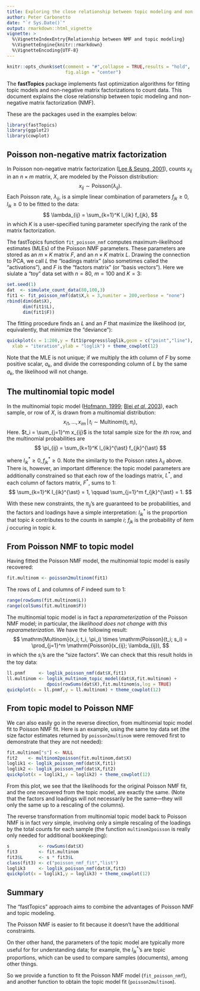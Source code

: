 ```yaml
---
title: Exploring the close relationship between topic modeling and non-negative matrix factorization for count data
author: Peter Carbonetto
date: "`r Sys.Date()`"
output: rmarkdown::html_vignette
vignette: >
  %\VignetteIndexEntry{Relationship between NMF and topic modeling}
  %\VignetteEngine{knitr::rmarkdown}
  %\VignetteEncoding{UTF-8}
---
```


```r
knitr::opts_chunk$set(comment = "#",collapse = TRUE,results = "hold",
                      fig.align = "center")
```

The **fastTopics** package implements fast optimization algorithms for
fitting topic models and non-negative matrix factorizations to count
data. This document explains the close relationship between topic
modeling and non-negative matrix factorization (NMF).

These are the packages used in the examples below:

```r
library(fastTopics)
library(ggplot2)
library(cowplot)
```

Poisson non-negative matrix factorization
-----------------------------------------

In Poisson non-negative matrix factorization
([Lee & Seung, 2001][lee-seung-2001]), counts $x_{ij}$ in an $n
\times m$ matrix, $X$, are modeled by the Poisson
distribution:
$$
x_{ij} \sim \mathrm{Poisson}(\lambda_{ij}).
$$
Each Poisson rate, $\lambda_{ij}$, is a simple linear combination of
parameters $f_{jk} \geq 0, l_{ik} \geq 0$ to be fitted to the data:
$$
\lambda_{ij} = \sum_{k=1}^K l_{ik} f_{jk},
$$
in which $K$ is a user-specified tuning parameter specifying the rank
of the matrix factorization.

The fastTopics function `fit_poisson_nmf` computes maximum-likelihood
estimates (MLEs) of the Poisson NMF parameters. These parameters are
stored as an $m \times K$ matrix $F$, and an $n \times K$ matrix
$L$. Drawing the connection to PCA, we call $L$ the "loadings matrix"
(also sometimes called the "activations"), and $F$ is the "factors
matrix" (or "basis vectors"). Here we siulate a "toy" data set with
$n = 80$, $m = 100$ and $K = 3$:

```r
set.seed(1)
dat  <- simulate_count_data(80,100,3)
fit1 <- fit_poisson_nmf(dat$X,k = 3,numiter = 200,verbose = "none")
rbind(dim(dat$X),
      dim(fit1$L),
      dim(fit1$F))
```

The fitting procedure finds an $L$ and an $F$ that maximize
the likelihood (or, equivalently, that minimize the "deviance"):

```r
quickplot(x = 1:200,y = fit1$progress$loglik,geom = c("point","line"),
  xlab = "iteration",ylab = "loglik") + theme_cowplot(12)
```

Note that the MLE is not unique; if we multiply the $k$th column of
$F$ by some positive scalar, $a_k$, and divide the corresponding
column of $L$ by the same $a_k$, the likelihood will not change.

The multinomial topic model
---------------------------

In the multinomial topic model ([Hofmann, 1999][hofmann-1999];
[Blei *et al*, 2003][blei-2003]), each sample, or row of $X$, is drawn
from a multinomial distribution:
$$
x_{i1}, \ldots, x_{im} \,|\, t_i \sim \mathrm{Multinom}(t_i, \pi_i),
$$
Here. $t_i = \sum_{j=1}^m x_{ij}$ is the total sample size for the
$i$th row, and the multinomial probabilities are
$$
\pi_{ij} = \sum_{k=1}^K l_{ik}^{\ast} f_{jk}^{\ast}
$$

where $l_{ik}^{\ast} \geq 0, f_{jk}^{\ast} \geq 0$. Note the
similarity to the Poisson rates $\lambda_{ij}$ above. There is,
however, an important difference: the topic model parameters are
additionally constrained so that each row of the loadings matrix,
$L^{\ast}$, and each column of factors matrix, $F^{\ast}$, sums to 1:
$$
\sum_{k=1}^K l_{ik}^{\ast} = 1, \qquad
\sum_{j=1}^m f_{jk}^{\ast} = 1.
$$

With these new constraints, the $\pi_{ij}$'s are guaranteed to be
probabilities, and the factors and loadings have a simple
interpretation: $l_{ik}^{\ast}$ is the proportion that topic $k$
contributes to the counts in sample $i$; $f_{jk}$ is the probability
of item $j$ occuring in topic $k$.

From Poisson NMF to topic model
-------------------------------

Having fitted the Poisson NMF model, the multinomial topic model
is easily recovered:

```r
fit.multinom <- poisson2multinom(fit1)
```

The rows of $L$ and columns of $F$ indeed sum to 1:

```r
range(rowSums(fit.multinom$L))
range(colSums(fit.multinom$F))
```

The multinomial topic model is in fact a *reparameterization* of the
Poisson NMF model; in particular, the *likelihood does not change with
this reparameterization.* We have the following result:
$$
\mathrm{Multinom}(x_i; t_i, \pi_i) \times \mathrm{Poisson}(t_i;
s_i) = \prod_{j=1}^m \mathrm{Poisson}(x_{ij}; \lambda_{ij}),
$$
in which the $s_i$'s are the "size factors". We can check that this
result holds in the toy data:

```r
ll.pnmf     <- loglik_poisson_nmf(dat$X,fit1)
ll.multinom <- loglik_multinom_topic_model(dat$X,fit.multinom) +
               dpois(rowSums(dat$X),fit.multinom$s,log = TRUE)
quickplot(x = ll.pnmf,y = ll.multinom) + theme_cowplot(12)
```

From topic model to Poisson NMF
-------------------------------

We can also easily go in the reverse direction, from multinomial topic
model fit to Poisson NMF fit. Here is an example, using the same toy
data set (the size factor estimates returned by `poisson2multinom`
were removed first to demonstrate that they are not needed):

```r
fit.multinom["s"] <- NULL
fit2    <- multinom2poisson(fit.multinom,dat$X)
loglik1 <- loglik_poisson_nmf(dat$X,fit1)
loglik2 <- loglik_poisson_nmf(dat$X,fit2)
quickplot(x = loglik1,y = loglik2) + theme_cowplot(12)
```

From this plot, we see that the likelihoods for the original Poisson
NMF fit, and the one recovered from the topic model, are exactly the
same. (Note that the factors and loadings will not necessarily be the
same---they will only the same up to a rescaling of the columns).

The reverse transformation from multinomial topic model back to
Poisson NMF is in fact *very* simple, involving only a simple
rescaling of the loadings by the total counts for each sample (the
function `multinom2poisson` is really only needed for additional
bookkeeping):

```r
s           <- rowSums(dat$X)
fit3        <- fit.multinom
fit3$L      <- s * fit3$L
class(fit3) <- c("poisson_nmf_fit","list")
loglik3     <- loglik_poisson_nmf(dat$X,fit3)
quickplot(x = loglik1,y = loglik3) + theme_cowplot(12)
```

Summary
-------

The "fastTopics" approach aims to combine the advantages of Poisson
NMF and topic modeling.

The Poisson NMF is easier to fit because it doesn't have the
additional constraints.

On ther other hand, the parameters of the topic model are typically
more useful for for understanding data; for example, the
$l_{ik}^{\ast}$'s are topic proportions, which can be used to compare
samples (documents), among other things.

So we provide a function to fit the Poisson NMF model
(`fit_poisson_nmf`), and another function to obtain the topic model
fit (`poisson2multinom`).

[hofmann-1999]: https://doi.org/10.1145/312624.312649

[lee-seung-2001]: http://papers.nips.cc/paper/1861-algorithms-for-non-negative-matrix-factorization

[blei-2003]: http://jmlr.csail.mit.edu/papers/v3/blei03a.html
